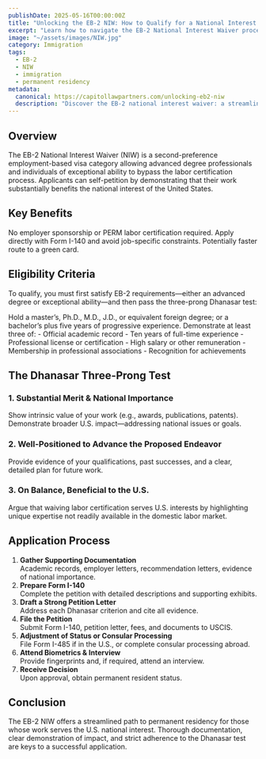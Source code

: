 ```yaml
---
publishDate: 2025-05-16T00:00:00Z
title: "Unlocking the EB-2 NIW: How to Qualify for a National Interest Waiver"
excerpt: "Learn how to navigate the EB-2 National Interest Waiver process, including eligibility criteria and application steps for permanent residency."
image: "~/assets/images/NIW.jpg"
category: Immigration
tags:
  - EB-2
  - NIW
  - immigration
  - permanent residency
metadata:
  canonical: https://capitollawpartners.com/unlocking-eb2-niw
  description: "Discover the EB-2 national interest waiver: a streamlined path to US permanent residency. Learn eligibility, benefits, and steps for exceptional professionals."
---
```



## Overview

The EB-2 National Interest Waiver (NIW) is a second-preference employment-based visa category allowing advanced degree professionals and individuals of exceptional ability to bypass the labor certification process. Applicants can self-petition by demonstrating that their work substantially benefits the national interest of the United States.

## Key Benefits

<dl>
  <DListItem dt="Self-Petition">
    No employer sponsorship or PERM labor certification required.
  </DListItem>
  <DListItem dt="Flexibility">
    Apply directly with Form I-140 and avoid job-specific constraints.
  </DListItem>
  <DListItem dt="Accelerated Pathway">
    Potentially faster route to a green card.
  </DListItem>
</dl>

## Eligibility Criteria

To qualify, you must first satisfy EB-2 requirements—either an advanced degree or exceptional ability—and then pass the three-prong Dhanasar test:

<dl>
  <DListItem dt="Advanced Degree Professionals">
    Hold a master’s, Ph.D., M.D., J.D., or equivalent foreign degree; or a bachelor’s plus five years of progressive experience.
  </DListItem>
  <DListItem dt="Exceptional Ability">
    Demonstrate at least three of:
    - Official academic record  
    - Ten years of full-time experience  
    - Professional license or certification  
    - High salary or other remuneration  
    - Membership in professional associations  
    - Recognition for achievements
  </DListItem>
</dl>

## The Dhanasar Three-Prong Test

### 1. Substantial Merit & National Importance

<dl>
  <DListItem dt="Substantial Merit">
    Show intrinsic value of your work (e.g., awards, publications, patents).
  </DListItem>
  <DListItem dt="National Importance">
    Demonstrate broader U.S. impact—addressing national issues or goals.
  </DListItem>
</dl>

### 2. Well-Positioned to Advance the Proposed Endeavor

Provide evidence of your qualifications, past successes, and a clear, detailed plan for future work.

### 3. On Balance, Beneficial to the U.S.

Argue that waiving labor certification serves U.S. interests by highlighting unique expertise not readily available in the domestic labor market.

## Application Process

1. **Gather Supporting Documentation**  
   Academic records, employer letters, recommendation letters, evidence of national importance.  
2. **Prepare Form I-140**  
   Complete the petition with detailed descriptions and supporting exhibits.  
3. **Draft a Strong Petition Letter**  
   Address each Dhanasar criterion and cite all evidence.  
4. **File the Petition**  
   Submit Form I-140, petition letter, fees, and documents to USCIS.  
5. **Adjustment of Status or Consular Processing**  
   File Form I-485 if in the U.S., or complete consular processing abroad.  
6. **Attend Biometrics & Interview**  
   Provide fingerprints and, if required, attend an interview.  
7. **Receive Decision**  
   Upon approval, obtain permanent resident status.

## Conclusion

The EB-2 NIW offers a streamlined path to permanent residency for those whose work serves the U.S. national interest. Thorough documentation, clear demonstration of impact, and strict adherence to the Dhanasar test are keys to a successful application.
